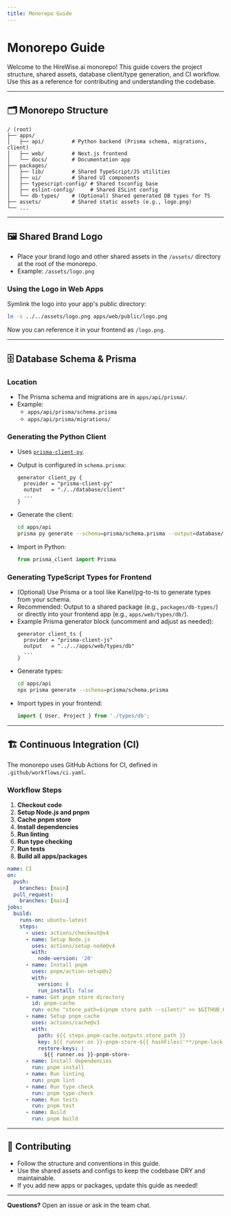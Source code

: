 ```yaml
---
title: Monorepo Guide
---
```


# Monorepo Guide

Welcome to the HireWise.ai monorepo! This guide covers the project structure, shared assets, database client/type generation, and CI workflow. Use this as a reference for contributing and understanding the codebase.

---

## 🗂️ Monorepo Structure

```
/ (root)
├── apps/
│   ├── api/         # Python backend (Prisma schema, migrations, client)
│   ├── web/         # Next.js frontend
│   └── docs/        # Documentation app
├── packages/
│   ├── lib/         # Shared TypeScript/JS utilities
│   ├── ui/          # Shared UI components
│   ├── typescript-config/ # Shared tsconfig base
│   ├── eslint-config/     # Shared ESLint config
│   └── db-types/    # (Optional) Shared generated DB types for TS
├── assets/          # Shared static assets (e.g., logo.png)
└── ...
```

---

## 🖼️ Shared Brand Logo

- Place your brand logo and other shared assets in the `/assets/` directory at the root of the monorepo.
- Example: `/assets/logo.png`

### Using the Logo in Web Apps

Symlink the logo into your app's public directory:

```sh
ln -s ../../assets/logo.png apps/web/public/logo.png
```

Now you can reference it in your frontend as `/logo.png`.

---

## 🗄️ Database Schema & Prisma

### Location

- The Prisma schema and migrations are in `apps/api/prisma/`.
- Example:
  - `apps/api/prisma/schema.prisma`
  - `apps/api/prisma/migrations/`

### Generating the Python Client

- Uses [`prisma-client-py`](https://github.com/RobertCraigie/prisma-client-py).
- Output is configured in `schema.prisma`:

  ```prisma
  generator client_py {
    provider = "prisma-client-py"
    output   = "./../database/client"
    ...
  }
  ```

- Generate the client:
  ```sh
  cd apps/api
  prisma py generate --schema=prisma/schema.prisma --output=database/client
  ```
- Import in Python:
  ```python
  from prisma_client import Prisma
  ```

### Generating TypeScript Types for Frontend

- (Optional) Use Prisma or a tool like Kanel/pg-to-ts to generate types from your schema.
- Recommended: Output to a shared package (e.g., `packages/db-types/`) or directly into your frontend app (e.g., `apps/web/types/db/`).
- Example Prisma generator block (uncomment and adjust as needed):
  ```prisma
  generator client_ts {
    provider = "prisma-client-js"
    output   = "../../apps/web/types/db"
    ...
  }
  ```
- Generate types:
  ```sh
  cd apps/api
  npx prisma generate --schema=prisma/schema.prisma
  ```
- Import types in your frontend:
  ```ts
  import { User, Project } from './types/db';
  ```

---

## 🏗️ Continuous Integration (CI)

The monorepo uses GitHub Actions for CI, defined in `.github/workflows/ci.yaml`.

### Workflow Steps

1. **Checkout code**
2. **Setup Node.js and pnpm**
3. **Cache pnpm store**
4. **Install dependencies**
5. **Run linting**
6. **Run type checking**
7. **Run tests**
8. **Build all apps/packages**

```yaml
name: CI
on:
  push:
    branches: [main]
  pull_request:
    branches: [main]
jobs:
  build:
    runs-on: ubuntu-latest
    steps:
      - uses: actions/checkout@v4
      - name: Setup Node.js
        uses: actions/setup-node@v4
        with:
          node-version: '20'
      - name: Install pnpm
        uses: pnpm/action-setup@v2
        with:
          version: 8
          run_install: false
      - name: Get pnpm store directory
        id: pnpm-cache
        run: echo "store_path=$(pnpm store path --silent)" >> $GITHUB_OUTPUT
      - name: Setup pnpm cache
        uses: actions/cache@v3
        with:
          path: ${{ steps.pnpm-cache.outputs.store_path }}
          key: ${{ runner.os }}-pnpm-store-${{ hashFiles('**/pnpm-lock.yaml') }}
          restore-keys: |
            ${{ runner.os }}-pnpm-store-
      - name: Install dependencies
        run: pnpm install
      - name: Run linting
        run: pnpm lint
      - name: Run type check
        run: pnpm type-check
      - name: Run tests
        run: pnpm test
      - name: Build
        run: pnpm build
```

---

## 🤝 Contributing

- Follow the structure and conventions in this guide.
- Use the shared assets and configs to keep the codebase DRY and maintainable.
- If you add new apps or packages, update this guide as needed!

---

**Questions?** Open an issue or ask in the team chat.
